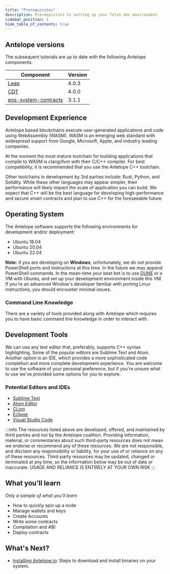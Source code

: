 ```yaml
---
title: "Prerequisites"
description: Prerequisites to setting up your Telos dev environment
sidebar_position: 1
hide_table_of_contents: true
---
```


## Antelope versions

The subsequent tutorials are up to date with the following Antelope components.

| Component | Version |
| ------ | ------ |
| [Leap](https://github.com/AntelopeIO/leap) | 4.0.3 |
| [CDT](https://github.com/AntelopeIO/cdt) | 4.0.0 |
| [eos-system-contracts](https://github.com/eosnetworkfoundation/eos-system-contracts) | 3.1.1 |

## Development Experience

Antelope based blockchains execute user-generated applications and code using WebAssembly (WASM). WASM is an emerging web standard with widespread support from Google, Microsoft, Apple, and industry leading companies.

At the moment the most mature toolchain for building applications that compile to WASM is clang/llvm with their C/C++ compiler. For best compatibility, it is recommended that you use the Antelope C++ toolchain.

Other toolchains in development by 3rd parties include: Rust, Python, and Solidity. While these other languages may appear simpler, their performance will likely impact the scale of application you can build. We expect that C++ will be the best language for developing high-performance and secure smart contracts and plan to use C++ for the foreseeable future.

## Operating System

The Antelope software supports the following environments for development and/or deployment:

* Ubuntu 18.04
* Ubuntu 20.04
* Ubuntu 22.04

__Note:__
 if you are developing on __Windows__, unfortunately, we do not provide PowerShell ports and instructions at this time. In the future we may append PowerShell commands. In the mean-time your best bet is to use [DUNE](https://github.com/AntelopeIO/DUNE) or a VM with Ubuntu, and set up your development environment inside this VM. If you're an advanced Window's developer familiar with porting Linux instructions, you should encounter minimal issues.

### Command Line Knowledge

There are a variety of tools provided along with Antelope which requires you to have basic command line knowledge in order to interact with.

## Development Tools

We can use any text editor that, preferably, supports C++ syntax highlighting. Some of the popular editors are Sublime Text and Atom. Another option is an IDE, which provides a more sophisticated code completion and more complete development experience. You are welcome to use the software of your personal preference, but if you're unsure what to use we've provided some options for you to explore.

### Potential Editors and IDEs

- [Sublime Text](https://www.sublimetext.com/)
- [Atom Editor](https://atom.io/)
- [CLion](https://www.jetbrains.com/clion/)
- [Eclipse](http://www.eclipse.org/downloads/packages/release/oxygen/1a/eclipse-ide-cc-developers)
- [Visual Studio Code](https://code.visualstudio.com/)

:::info
The resources listed above are developed, offered, and maintained by third parties and not by the Antelope coalition. Providing information, material, or commentaries about such third-party resources does not mean we endorse or recommend any of these resources. We are not responsible, and disclaim any responsibility or liability, for your use of or reliance on any of these resources. Third-party resources may be updated, changed or terminated at any time, so the information below may be out of date or inaccurate. USAGE AND RELIANCE IS ENTIRELY AT YOUR OWN RISK
:::


## What you'll learn

_Only a sample of what you'll learn_
- How to quickly spin up a node
- Manage wallets and keys
- Create Accounts
- Write some contracts
- Compilation and ABI
- Deploy contracts

## What's Next?
- [Installing Antelope.io](/zero/developer-environment/installing-antelope): Steps to download and install binaries on your system.